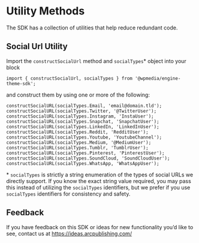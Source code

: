 
<Meta title="Utilities" />

# Utility Methods 

The SDK has a collection of utilities that help reduce redundant code.

## Social Url Utility

Import the `constructSocialUrl` method and `socialTypes`* object into your block

`import { constructSocialUrl, socialTypes } from '@wpmedia/engine-theme-sdk';`

and construct them by using one or more of the following:

```
constructSocialURL(socialTypes.Email, 'email@domain.tld');
constructSocialURL(socialTypes.Twitter, '@TwitterUser');
constructSocialURL(socialTypes.Instagram, 'InstaUser');
constructSocialURL(socialTypes.Snapchat, 'SnapchatUser');
constructSocialURL(socialTypes.LinkedIn, 'LinkedInUser');
constructSocialURL(socialTypes.Reddit, 'RedditUser');
constructSocialURL(socialTypes.Youtube, 'YoutubeChannel');
constructSocialURL(socialTypes.Medium, '@MediumUser');
constructSocialURL(socialTypes.Tumblr, 'TumblrUser');
constructSocialURL(socialTypes.Pinterest, 'PinterestUser');
constructSocialURL(socialTypes.SoundCloud, 'SoundCloudUser');
constructSocialURL(socialTypes.WhatsApp, 'WhatsAppUser');
```

\* `socialTypes` is strictly a string enumeration of the types of social URLs we directly support.  If you know the exact string value required, you may pass this instead of utilizing the `socialTypes` identifiers, but we prefer if you use `socialTypes` identifiers for consistency and safety.

## Feedback

If you have feedback on this SDK or ideas for new functionality you’d like to see, contact us at https://ideas.arcpublishing.com/
